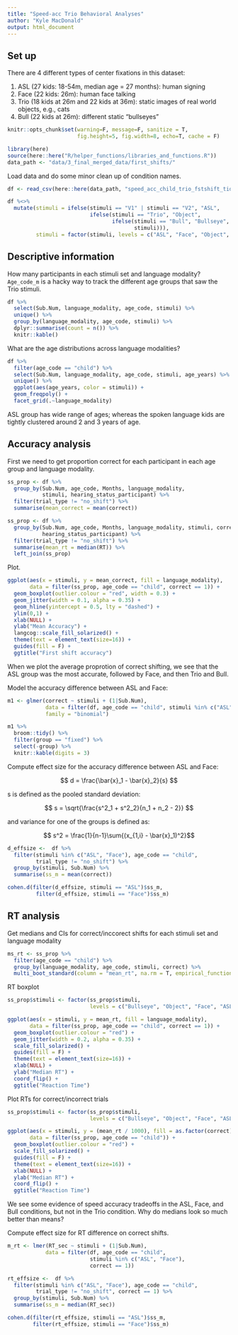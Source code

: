 ```yaml
---
title: "Speed-acc Trio Behavioral Analyses"
author: "Kyle MacDonald"
output: html_document
---
```


## Set up

There are 4 different types of center fixations in this dataset:

1. ASL (27 kids: 18-54m, median age = 27 months): human signing
2. Face (22 kids: 26m): human face talking
3. Trio (18 kids at 26m and 22 kids at 36m): static images of real world objects, e.g., cats
4. Bull (22 kids at 26m): different static "bullseyes"

```r
knitr::opts_chunk$set(warning=F, message=F, sanitize = T, 
                      fig.height=5, fig.width=8, echo=T, cache = F)

library(here)
source(here::here("R/helper_functions/libraries_and_functions.R"))
data_path <- "data/3_final_merged_data/first_shifts/"
```

Load data and do some minor clean up of condition names.

```r
df <- read_csv(here::here(data_path, "speed_acc_child_trio_fstshift_tidy.csv"))

df %<>% 
  mutate(stimuli = ifelse(stimuli == "V1" | stimuli == "V2", "ASL", 
                          ifelse(stimuli == "Trio", "Object", 
                                 ifelse(stimuli == "Bull", "Bullseye",
                                        stimuli))),
         stimuli = factor(stimuli, levels = c("ASL", "Face", "Object", "Bullseye")))
```

## Descriptive information

How many participants in each stimuli set and language modality? `Age_code_m` is a hacky way to track the different age groups that saw the Trio stimuli.

```r
df %>% 
  select(Sub.Num, language_modality, age_code, stimuli) %>% 
  unique() %>% 
  group_by(language_modality, age_code, stimuli) %>% 
  dplyr::summarise(count = n()) %>% 
  knitr::kable()
```

What are the age distributions across language modalities?

```r
df %>% 
  filter(age_code == "child") %>% 
  select(Sub.Num, language_modality, age_code, stimuli, age_years) %>% 
  unique() %>%
  ggplot(aes(age_years, color = stimuli)) +
  geom_freqpoly() +
  facet_grid(.~language_modality)
```

ASL group has wide range of ages; whereas the spoken language kids are tightly clustered around 2 and 3 years of age.

## Accuracy analysis

First we need to get proportion correct for each participant in each age group and language modality.

```r
ss_prop <- df %>% 
  group_by(Sub.Num, age_code, Months, language_modality, 
           stimuli, hearing_status_participant) %>% 
  filter(trial_type != "no_shift") %>% 
  summarise(mean_correct = mean(correct))

ss_prop <- df %>% 
  group_by(Sub.Num, age_code, Months, language_modality, stimuli, correct, 
           hearing_status_participant) %>%
  filter(trial_type != "no_shift") %>% 
  summarise(mean_rt = median(RT)) %>% 
  left_join(ss_prop)
```

Plot.

```r
ggplot(aes(x = stimuli, y = mean_correct, fill = language_modality), 
       data = filter(ss_prop, age_code == "child", correct == 1)) +
  geom_boxplot(outlier.colour = "red", width = 0.3) +
  geom_jitter(width = 0.1, alpha = 0.35) +
  geom_hline(yintercept = 0.5, lty = "dashed") +
  ylim(0,1) +
  xlab(NULL) +
  ylab("Mean Accuracy") +
  langcog::scale_fill_solarized() +
  theme(text = element_text(size=16)) +
  guides(fill = F) +
  ggtitle("First shift accuracy")
```

When we plot the average proprotion of correct shifting, we see that the ASL group was the most accurate, followed by Face, and then Trio and Bull.

Model the accuracy difference between ASL and Face:

```r
m1 <- glmer(correct ~ stimuli + (1|Sub.Num), 
            data = filter(df, age_code == "child", stimuli %in% c("ASL", "Face")),
            family = "binomial")

m1 %>% 
  broom::tidy() %>% 
  filter(group == "fixed") %>%
  select(-group) %>% 
  knitr::kable(digits = 3)
```

Compute effect size for the accuracy difference between ASL and Face:

$$ d = \frac{\bar{x}_1 - \bar{x}_2}{s} $$

s is defined as the pooled standard deviation:

$$ s = \sqrt{\frac{s^2_1 + s^2_2}{n_1 + n_2 - 2}} $$

and variance for one of the groups is defined as:

$$ s^2 = \frac{1}{n-1}\sum{(x_{1,i} - \bar{x}_1)^2}$$

```r
d_effsize <-  df %>% 
  filter(stimuli %in% c("ASL", "Face"), age_code == "child", 
         trial_type != "no_shift") %>% 
  group_by(stimuli, Sub.Num) %>% 
  summarise(ss_m = mean(correct))

cohen.d(filter(d_effsize, stimuli == "ASL")$ss_m, 
         filter(d_effsize, stimuli == "Face")$ss_m)
```

## RT analysis

Get medians and CIs for correct/inccorect shifts for each stimuli set and language modality 

```r
ms_rt <- ss_prop %>%
  filter(age_code == "child") %>% 
  group_by(language_modality, age_code, stimuli, correct) %>% 
  multi_boot_standard(column = "mean_rt", na.rm = T, empirical_function = "median")
```

RT boxplot

```r
ss_prop$stimuli <- factor(ss_prop$stimuli, 
                          levels = c("Bullseye", "Object", "Face", "ASL"))

ggplot(aes(x = stimuli, y = mean_rt, fill = language_modality), 
       data = filter(ss_prop, age_code == "child", correct == 1)) + 
  geom_boxplot(outlier.colour = "red") +
  geom_jitter(width = 0.2, alpha = 0.35) +
  scale_fill_solarized() +
  guides(fill = F) + 
  theme(text = element_text(size=16)) +
  xlab(NULL) +
  ylab("Median RT") +
  coord_flip() +
  ggtitle("Reaction Time")
```

Plot RTs for correct/incorrect trials

```r
ss_prop$stimuli <- factor(ss_prop$stimuli, 
                          levels = c("Bullseye", "Object", "Face", "ASL"))

ggplot(aes(x = stimuli, y = (mean_rt / 1000), fill = as.factor(correct)), 
       data = filter(ss_prop, age_code == "child")) + 
  geom_boxplot(outlier.colour = "red") +
  scale_fill_solarized() +
  guides(fill = F) + 
  theme(text = element_text(size=16)) +
  xlab(NULL) +
  ylab("Median RT") +
  coord_flip() +
  ggtitle("Reaction Time")
```

We see some evidence of speed accuracy tradeoffs in the ASL, Face, and Bull conditions, but not in the Trio condition. Why do medians look so much better than means? 

Compute effect size for RT difference on correct shifts.

```r
m_rt <- lmer(RT_sec ~ stimuli + (1|Sub.Num), 
            data = filter(df, age_code == "child", 
                          stimuli %in% c("ASL", "Face"),
                          correct == 1))
```

```r
rt_effsize <-  df %>% 
  filter(stimuli %in% c("ASL", "Face"), age_code == "child", 
         trial_type != "no_shift", correct == 1) %>% 
  group_by(stimuli, Sub.Num) %>% 
  summarise(ss_m = median(RT_sec))

cohen.d(filter(rt_effsize, stimuli == "ASL")$ss_m,
        filter(rt_effsize, stimuli == "Face")$ss_m)
```
